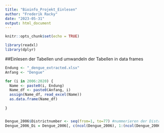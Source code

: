 ```yaml
---
title: "Bioinfo_Projekt_Einlesen"
author: "Frederik Racky"
date: "2023-05-31"
output: html_document
---
```


```r
knitr::opts_chunk$set(echo = TRUE)
```

```r
library(readxl)
library(dplyr)
```


##Einlesen der Tabellen und umwandeln der Tabellen in data frames
```r

Endung <- "_dengue_extracted.xlsx"
Anfang <- "Dengue"

for (i in 2006:2020) {
  Name <- paste0(i, Endung)
  Name_df <- paste0(Anfang, i)
  assign(Name_df, read_excel(Name))
  as.data.frame(Name_df)
  
}



```

```r
Dengue_2006$Districtnumber <- seq(from=1, to=77) #nummerieren der Distrikte
Dengue_2006_Di = Dengue_2006[, c(ncol(Dengue_2006), 1:(ncol(Dengue_2006)-1))] #verschieben der distriktnummer in die erste Zeile

```






